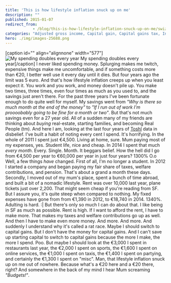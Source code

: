 ```yaml
---
title: 'This is how lifestyle inflation snuck up on me'
description: ""
published: 2015-01-07
redirect_from: 
            - /blog/this-is-how-lifestyle-inflation-snuck-up-on-me/swizec/6630
categories: "Adjusted gross income, Capital gain, Capital gains tax, Income tax, Long-Term Capital Management, Personal"
hero: ./img/images-25688.png
---
```

\[caption id=&quot;&quot; align=&quot;alignnone&quot; width=&quot;577&quot;]![My spending doubles every year](./img/images-25688.png "My spending doubles every year") My spending doubles every year\[/caption] I never liked spending money. Splurging makes me twitch, expensive things make me uncomfortable, and if something costs more than €20, I better well use it every day until it dies. But four years ago the limit was 5 euro. And that&#x27;s how lifestyle inflation creeps up when you least expect it. You work and you work, and money doesn&#x27;t pile up. You make two times, three times, even four times as much as you used to, and the savings just aren&#x27;t there. For the past three years I&#x27;ve been fortunate enough to do quite well for myself. My savings went from _&quot;Why is there so much month at the end of the money&quot;_ to _&quot;If I run out of work I&#x27;m proooobably going to be fine for a month or two&quot;_. But that&#x27;s not much savings even for a 27 year old. All of a sudden many of my friends are thinking about _buying_ real-estate, starting families, and becoming Real People (tm). And here I am, looking at the last four years of [Toshl](http://toshl.com/) data in disbelief. I&#x27;ve built a habit of noting every cent I spend. It&#x27;s horrifying. In the whole of 2011 I spent just €4,500. Living at home, sure. Mum paying most of my expenses, yes. Student life, nice and cheap. In 2014 I spent that much _every month_. Every. Single. Month. It beggars belief. How the hell did I go from €4,500 per year to €60,000 per year in just four years? 1300% O.o Well, a few things _have_ changed. First of all, I&#x27;m no longer a student. In 2012 I started a company and began paying my fair share of taxes, welfare contributions, and pension. That&#x27;s about a grand a month these days. Secondly, I moved out of my mum&#x27;s place, spent a bunch of time abroad, and built a bit of a nomadic lifestyle. Rent was over 10,000 last year, plane tickets just over 2,200. That might seem cheap if you&#x27;re reading from SF. But I assure you, it&#x27;s quite steep when compared to nothing. My fixed expenses have gone from from €1,390 in 2012, to €18,740 in 2014. 1340%. Adulting is hard. :| But there&#x27;s only so much I can do about that. I like being in SF as much as possible. Rent is high. If I want to afford the rent, I have to make more. That makes my taxes and welfare contributions go up as well. And then I have to make even more money. And more. And more. And suddenly I understand why it&#x27;s called a rat race. Maybe I should switch to capital gains. But I don&#x27;t have the money for capital gains. And I can&#x27;t save up starting capital to switch to capital gains because the more I make, the more I spend. Poo. But maybe I should look at the €3,000 I spent in restaurants last year, the €2,000 I spent on sports, the €1,600 I spent on online services, the €1,000 I spent on taxis, the €1,400 I spent on partying, and certainly the €1,300 I spent on &quot;misc&quot;. Man, that lifestyle inflation snuck up on me out of nowhere. Because what&#x27;s a €20 here and a €20 there, right? And somewhere in the back of my mind I hear Mum screaming _&quot;Budgets!&quot;_.